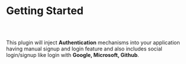 


# Getting Started

##

<br/>

This plugin will inject **Authentication** mechanisms into your application
having manual signup and login feature and also includes social
login/signup like login with **Google, Microsoft, Github**.